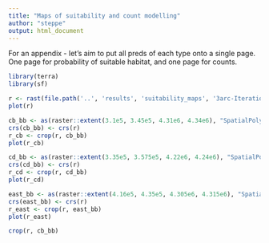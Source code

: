 ```yaml
---
title: "Maps of suitability and count modelling"
author: "steppe"
output: html_document
---
```


For an appendix - let's aim to put all preds of each type onto a single page. One page for probability of suitable habitat, and one page for counts. 

```r
library(terra)
library(sf)
```



```r
r <- rast(file.path('..', 'results', 'suitability_maps', '3arc-Iteration1-PA1_3.6DO_0-Pr.tif'))
plot(r)
```

```r

cb_bb <- as(raster::extent(3.1e5, 3.45e5, 4.31e6, 4.34e6), "SpatialPolygons")
crs(cb_bb) <- crs(r)
r_cb <- crop(r, cb_bb)
plot(r_cb)

cd_bb <- as(raster::extent(3.35e5, 3.575e5, 4.22e6, 4.24e6), "SpatialPolygons")
crs(cd_bb) <- crs(r)
r_cd <- crop(r, cd_bb)
plot(r_cd)

east_bb <- as(raster::extent(4.16e5, 4.35e5, 4.305e6, 4.315e6), "SpatialPolygons")
crs(east_bb) <- crs(r)
r_east <- crop(r, east_bb)
plot(r_east)

crop(r, cb_bb)
```

